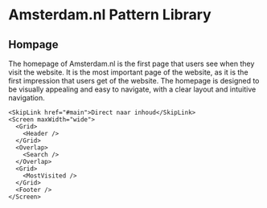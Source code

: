 
<Meta of={AmsterdamStories} />

# Amsterdam.nl Pattern Library

## Hompage

The homepage of Amsterdam.nl is the first page that users see when they visit the website. It is the most important page of the website, as it is the first impression that users get of the website. The homepage is designed to be visually appealing and easy to navigate, with a clear layout and intuitive navigation.

```tsx
<SkipLink href="#main">Direct naar inhoud</SkipLink>
<Screen maxWidth="wide">
  <Grid>
    <Header />
  </Grid>
  <Overlap>
    <Search />
  </Overlap>
  <Grid>
    <MostVisited />
  </Grid>
  <Footer />
</Screen>
```
